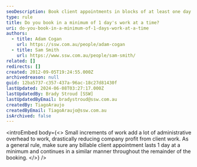 ```yaml
---
seoDescription: Book client appointments in blocks of at least one day to boost profitability and reduce administrative overhead.
type: rule
title: Do you book in a minimum of 1 day's work at a time?
uri: do-you-book-in-a-minimum-of-1-days-work-at-a-time
authors:
  - title: Adam Cogan
    url: https://ssw.com.au/people/adam-cogan
  - title: Sam Smith
    url: https://www.ssw.com.au/people/sam-smith/
related: []
redirects: []
created: 2012-09-05T19:24:55.000Z
archivedreason: null
guid: 12ba5737-c357-437a-96ac-18c27d81430f
lastUpdated: 2024-06-08T03:27:17.000Z
lastUpdatedBy: Brady Stroud [SSW]
lastUpdatedByEmail: bradystroud@ssw.com.au
createdBy: TiagoAraujo
createdByEmail: TiagoAraujo@ssw.com.au
isArchived: false
---
```


<introEmbed
  body={<>
Small increments of work add a lot of administrative overhead to work, drastically reducing company profit from client work. As a general rule, make sure any billable client appointment lasts 1 day at a minimum and continues in a similar manner throughout the remainder of the booking.
  </>}
/>

